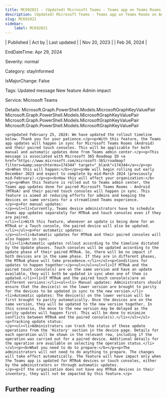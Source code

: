 ```yaml
---
title: MC692021 - (Updated) Microsoft Teams - Teams app on Teams Rooms on Android and paired Touch Consoles to be updated in sync
description: (Updated) Microsoft Teams - Teams app on Teams Rooms on Android and paired Touch Consoles to be updated in sync
slug: MC692021
sidebar:
    label: MC692021
---
```



| Published | Act by | Last updated |
| Nov 20, 2023 |  | Feb 26, 2024 |

EndDateTime: Apr 29, 2024

Severity: normal

Category: stayInformed

IsMajorChange: False

Tags: Updated message New feature Admin impact

Service: Microsoft Teams

Details: Microsoft.Graph.PowerShell.Models.MicrosoftGraphKeyValuePair Microsoft.Graph.PowerShell.Models.MicrosoftGraphKeyValuePair Microsoft.Graph.PowerShell.Models.MicrosoftGraphKeyValuePair Microsoft.Graph.PowerShell.Models.MicrosoftGraphKeyValuePair

```
<p>Updated February 25, 2024: We have updated the rollout timeline below. Thank you for your patience.</p><p>With this feature, the Teams app updates will happen in sync for Microsoft Teams Rooms (Android) and their paired touch consoles. This will be applicable for both manual and automatic updates done from Teams admin center.</p><p>This message is associated with Microsoft 365 Roadmap ID <a href="https://www.microsoft.com/microsoft-365/roadmap?filters=&amp;searchterms=174344" target="_blank">174344</a></p><p><b>When this will happen:</b></p><p>We will begin rolling out early December 2023 and expect to complete by mid-March 2024 (previously mid-February).</p><p><b>How this will affect your organization:</b></p><p>When this feature is rolled out to Teams admin center, the Teams app updates done for paired Microsoft Teams Rooms - Android (MTRoA) and their paired touch consoles will happen in sync. This feature is aimed at reducing efforts for admins and keeping the devices on same versions for a streamlined Teams experience.
</p><p>For manual updates: 
</p><ul><li>Currently, Teams device administrators have to schedule Teams app updates separately for MTRoA and touch consoles even if they are paired. 
</li><li>With this feature, whenever an update is being done for an MTRoA or a Touch console, the paired device will also be updated.
</li></ul><p>For automatic updates:
</p><ul><li>Automatic updates for MTRoA and their paired consoles will also happen in sync. 
</li><li>Automatic updates rollout according to the timeline dictated by the Update phases. Touch consoles will be updated according to the update phase of their paired MTRoA. So, there will be no impact if both devices are in the same phase. If they are in different phases, the MTRoA phase will take precedence.</li></ul><p>Conditions for updates to happen together:</p><ul></ul><ul><li>If MTRoA and the paired touch console(s) are on the same version and have an update available, they will both be updated in sync when one of them is updated.</li><li>If MTRoA and the paired touch console(s)are on different versions:</li><ul><li> Manual updates: Administrators should ensure that the device(s) on the lower version are brought to parity for the devices to be updated in sync to the new version.</li><li>Automatic updates: The device(s) on the lower version will be first brought to parity automatically. Once the devices are on the same version, they will be updated to the new version together. In this scenario, the move to the new version may be delayed as the parity updates will happen first. This will be done to minimize conflicts between MTRoA and the paired console(s).</li></ul></ul><p>Tracking update status: 
</p><ul><li>Administrators can track the status of these update operations from the 'History' section in the device page. Details for each operation will be shown in the relevant row, including if the operation was carried out for a paired device. Additional details for the operation are available on selecting the operation status.</li></ul><p><b>What you need to do to prepare:</b></p><p>The administrators will not need to do anything to prepare. The changes will take effect automatically. The feature will have impact only when the Teams app is updated for MTRoA devices or touch consoles, either by the administrators or through automatic updates. 
</p><p>If the organization does not have any MTRoA devices in their inventory, they will not be impacted by this feature.</p>
```

## Further reading

